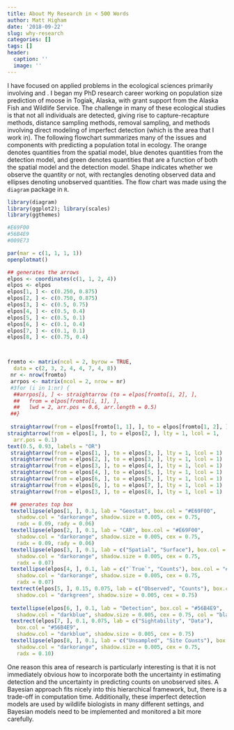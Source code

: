 ```yaml
---
title: About My Research in < 500 Words
author: Matt Higham
date: '2018-09-22'
slug: why-research
categories: []
tags: []
header:
  caption: ''
  image: ''
---
```


I have focused on applied problems in the ecological sciences primarily involving \textbf{population size prediction} and \textbf{spatial sampling}. I began my PhD research career working on population size prediction of moose in Togiak, Alaska, with grant support from the Alaska Fish and Wildlife Service. The challenge in many of these ecological studies is that not all individuals are detected, giving rise to capture-recapture methods, distance sampling methods, removal sampling, and methods involving direct modeling of imperfect detection (which is the area that I work in). The following flowchart summarizes many of the issues and components with predicting a population total in ecology. The orange denotes quantities from the spatial model, blue denotes quantities from the detection model, and green denotes quantities that are a function of both the spatial model and the detection model. Shape indicates whether we observe the quantity or not, with rectangles denoting observed data and ellipses denoting unobserved quantities. The flow chart was made using the `diagram` package in `R`.

```r

library(diagram)
library(ggplot2); library(scales)
library(ggthemes)

#E69F00
#56B4E9
#009E73

par(mar = c(1, 1, 1, 1))
openplotmat()

## generates the arrows
elpos <- coordinates(c(1, 1, 2, 4))
elpos <- elpos
elpos[1, ] <- c(0.250, 0.875)
elpos[2, ] <- c(0.750, 0.875)
elpos[3, ] <- c(0.5, 0.75)
elpos[4, ] <- c(0.5, 0.4)
elpos[5, ] <- c(0.5, 0.1)
elpos[6, ] <- c(0.1, 0.4)
elpos[7, ] <- c(0.1, 0.1)
elpos[8, ] <- c(0.75, 0.4)



fromto <- matrix(ncol = 2, byrow = TRUE,
  data = c(2, 3, 2, 4, 4, 7, 4, 8))
 nr <- nrow(fromto)
 arrpos <- matrix(ncol = 2, nrow = nr)
 #3for (i in 1:nr) {
  ##arrpos[i, ] <- straightarrow (to = elpos[fromto[i, 2], ],
  ##   from = elpos[fromto[i, 1], ],
  ##   lwd = 2, arr.pos = 0.6, arr.length = 0.5)
 ##}
 
 straightarrow(from = elpos[fromto[1, 1], ], to = elpos[fromto[1, 2], ], lty = 1, lcol = 1)
straightarrow(from = elpos[1, ], to = elpos[2, ], lty = 1, lcol = 1,
  arr.pos = 0.1)
text(0.5, 0.93, labels = "OR")
 straightarrow(from = elpos[1, ], to = elpos[3, ], lty = 1, lcol = 1)
 straightarrow(from = elpos[2, ], to = elpos[3, ], lty = 1, lcol = 1)
 straightarrow(from = elpos[3, ], to = elpos[4, ], lty = 1, lcol = 1)
 straightarrow(from = elpos[4, ], to = elpos[5, ], lty = 1, lcol = 1)
 straightarrow(from = elpos[6, ], to = elpos[5, ], lty = 1, lcol = 1)
 straightarrow(from = elpos[6, ], to = elpos[7, ], lty = 1, lcol = 1)
 straightarrow(from = elpos[3, ], to = elpos[8, ], lty = 1, lcol = 1)

 ## generates top box 
 textellipse(elpos[1, ], 0.1, lab = "Geostat", box.col = "#E69F00",
   shadow.col = "darkorange", shadow.size = 0.005, cex = 0.75,
   radx = 0.09, rady = 0.06)
 textellipse(elpos[2, ], 0.1, lab = "CAR", box.col = "#E69F00",
   shadow.col = "darkorange", shadow.size = 0.005, cex = 0.75,
   radx = 0.09, rady = 0.06)
 textellipse(elpos[3, ], 0.1, lab = c("Spatial", "Surface"), box.col = "#E69F00",
   shadow.col = "darkorange", shadow.size = 0.005, cex = 0.75, 
   radx = 0.07)
 textellipse(elpos[4, ], 0.1, lab = c("`True`", "Counts"), box.col = "#E69F00",
   shadow.col = "darkorange", shadow.size = 0.005, cex = 0.75,
   radx = 0.07)
 textrect(elpos[5, ], 0.15, 0.075, lab = c("Observed", "Counts"), box.col = "#009E73",
   shadow.col = "darkgreen", shadow.size = 0.005, cex = 0.75)
 
 textellipse(elpos[6, ], 0.1, lab = "Detection", box.col = "#56B4E9",
   shadow.col = "darkblue", shadow.size = 0.005, cex = 0.75, col = "black")
 textrect(elpos[7, ], 0.1, 0.075, lab = c("Sightability", "Data"),
   box.col = "#56B4E9",
   shadow.col = "darkblue", shadow.size = 0.005, cex = 0.75)
 textellipse(elpos[8, ], 0.1, lab = c("Unsampled", "Site Counts"), box.col = "#E69F00",
   shadow.col = "darkorange", shadow.size = 0.005, cex = 0.75, 
   radx = 0.10)
```

One reason this area of research is particularly interesting is that it is not immediately obvious how to incorporate both the uncertainty in estimating detection and the uncertainty in predicting counts on unobserved sites. A Bayesian approach fits nicely into this hierarchical framework, but, there is a trade-off in computation time. Additionally, these imperfect detection models are used by wildlife biologists in many different settings, and Bayesian models need to be implemented and monitored a bit more carefully. 